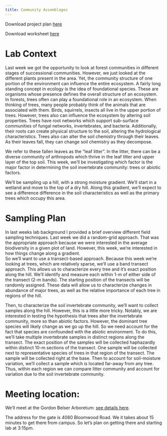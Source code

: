 ```yaml
---
title: Community Assemblages 
---
```


Download project plan [here](./docs/2023_WS3_ProjectPlan.pdf)

Download worksheet [here](./docs/2023_WS3_Template.pdf)

# Lab Context

Last week we got the opportunity to look at forest communities in different stages of successional communities. However, we just looked at the different plants present in the area. Yet, the community structure of one portion of the environment can influence the entire ecosystem. A fairly long standing concept in ecology is the idea of foundational species. These are organisms whose presence defines the overall structure of an ecosystem. In forests, trees often can play a foundational role in an ecosystem. When thinking of trees, many people probably think of the animals that are associated with them. Birds, squirrels, insects all live in the upper portion of trees. However, trees also can influence the ecosystem by altering soil properties. Trees have root networks which support sub-surface communities of fungal networks, invertebrates, and bacteria. Additionally, their roots can create physical structure to the soil, altering the hydrological characteristics. Trees also can alter the soil chemistry through their leaves. As their leaves fall, they can change soil chemistry as they decompose.

We refer to these fallen leaves as the "leaf litter". In the litter, there can be a diverse community of arthropods which thrive in the leaf litter and upper layer of the top soil. This week, we'll be investigating which factor is the major factor in determining the soil invertebrate community: trees or abiotic factors.

We'll be sampling up a hill, with a strong moisture gradient. We'll start in a wetland and move to the top of a dry hill. Along this gradient, we'll expect to see a difference difference in the soil characteristics as well as the primary trees which occupy this area.

# Sampling Plan

In last weeks lab background I provided a brief overview different field sampling techniques. Last week we did a random-grid approach. That was the appropriate approach because we were interested in the average biodiversity in a given plot of land. However, this week, we're interested in how things change along a gradient.\
So we'll want to use a transect-based approach. Because this week we're looking at trees, which are relatively sparse, we'll use a band transect approach. This allows us to characterize every tree and it's exact position along the hill. We'll identify and measure each within 1-m of either side of the transect (2-m bands). The starting position of the transects will be randomly assigned. These data will allow us to characterize changes in abundance of major trees, as well as the relative importance of each tree in regions of the hill.

Then, to characterize the soil invertebrate community, we'll want to collect samples along the hill. However, this is a little more tricky. Notably, we are interested in testing the hypothesis that trees alter the invertebrate community, more so than abiotic factors. However, the dominant tree species will likely change as we go up the hill. So we need account for the fact that species are confounded with the abiotic environment. To do this, we'll take multiple invertebrate samples in distinct regions along the transect. The exact position of the samples will be collected haphazardly within distinct 10-m sections of the transect. One sample will be collected next to representative species of trees in that region of the transect. The sample will be collected right at the base. Then to account for soil-moisture variation, we'll collect a sample which is located far-away from any tree. Thus, within each region we can compare litter community and account for variation due to the soil invertebrate community.

# Meeting location:

We'll meet at the Gordon Belser Arboretum: [see details here](https://sc.edu/study/colleges_schools/artsandsciences/biological_sciences/research/resources_facilities/arboretum/index.php).

The address for the gate is 4080 Bloomwood Road. We it takes about 15 minutes to get there from campus. So let's plan on getting there and starting lab at 3:15pm.
